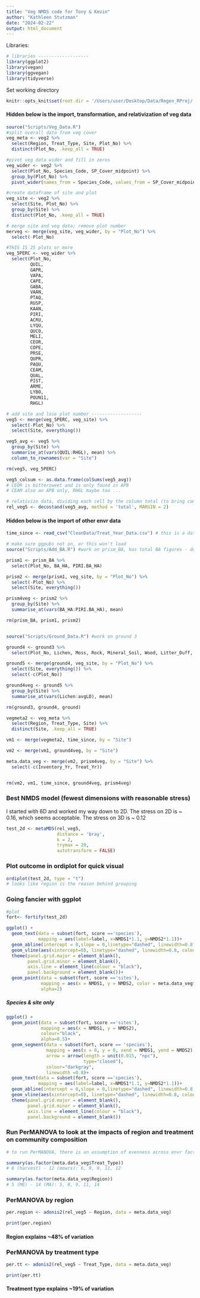 ```yaml
---
title: "Veg NMDS code for Tony & Kevin"
author: "Kathleen Stutzman"
date: "2024-02-22"
output: html_document
---
```


Libraries:
```r
# libraries -------------------
library(ggplot2)
library(vegan)
library(ggvegan)
library(tidyverse)
```

Set working directory
```r
knitr::opts_knit$set(root.dir = '/Users/user/Desktop/Data/Regen_RProj/')
```

#### Hidden below is the import, transformation, and relativization of veg data
```r
source("Scripts/Veg_Data.R")
#split overall data from veg cover
veg_meta <- veg2 %>% 
  select(Region, Treat_Type, Site, Plot_No) %>% 
  distinct(Plot_No, .keep_all = TRUE)

#pivot veg data wider and fill in zeros
veg_wider <- veg2 %>% 
  select(Plot_No, Species_Code, SP_Cover_midpoint) %>% 
  group_by(Plot_No) %>% 
  pivot_wider(names_from = Species_Code, values_from = SP_Cover_midpoint, values_fill = 0) 

#create dataframe of site and plot
veg_site <- veg2 %>% 
  select(Site, Plot_No) %>% 
  group_by(Site) %>% 
  distinct(Plot_No, .keep_all = TRUE)

# merge site and veg data; remove plot number
merveg <- merge(veg_site, veg_wider, by = "Plot_No") %>% 
  select(-Plot_No)

#THIS IS 25 plots or more
veg_5PERC <- veg_wider %>% 
  select(Plot_No,
         QUIL,
         GAPR,
         VAPA,
         CAPE,
         GABA,
         VAAN,
         PTAQ,
         RUSP,
         KAAN,
         PIRI,
         ACRU,
         LYQU,
         QUCO,
         MELI,
         CEOR,
         COPE,
         PRSE,
         QUPR,
         PAQU,
         CEAM,
         QUAL,
         PIST,
         ARME,
         LYBO,
         POUN11,
         RHGL)

# add site and lose plot number -------------------
veg5 <- merge(veg_5PERC, veg_site) %>% 
  select(-Plot_No) %>% 
  select(Site, everything())

veg5_avg <- veg5 %>% 
  group_by(Site) %>% 
  summarise_at(vars(QUIL:RHGL), mean) %>% 
  column_to_rownames(var = "Site")

rm(veg5, veg_5PERC)

veg5_colsum <- as.data.frame(colSums(veg5_avg))
# CEOR is bittersweet and is only found in APB
# CEAM also an APB only, RHGL maybe too ... 

# relativize data, dividing each cell by the column total (to bring common and rare species closer together) -------------------
rel_veg5 <- decostand(veg5_avg, method = 'total', MARGIN = 2)
```


#### Hidden below is the import of other envr data
```r
time_since <- read_csv("CleanData/Treat_Year_Data.csv") # this is a dataframe with one row for each site

# make sure ggpubs not on, or this won't load
source("Scripts/Add_BA.R") #work on prism_BA, has total BA figures - do I need to change these as they were collected on a different scale?

prism1 <- prism_BA %>% 
  select(Plot_No, BA_HA, PIRI.BA_HA)

prism2 <- merge(prism1, veg_site, by = "Plot_No") %>% 
  select(-Plot_No) %>% 
  select(Site, everything())

prism4veg <- prism2 %>% 
  group_by(Site) %>% 
  summarise_at(vars(BA_HA:PIRI.BA_HA), mean)

rm(prism_BA, prism1, prism2)


source("Scripts/Ground_Data.R") #work on ground 3

ground4 <- ground3 %>% 
  select(Plot_No, Lichen, Moss, Rock, Mineral_Soil, Wood, Litter_Duff, avgLD)

ground5 <- merge(ground4, veg_site, by = "Plot_No") %>% 
  select(Site, everything()) %>% 
  select(-c(Plot_No))

ground4veg <- ground5 %>% 
  group_by(Site) %>% 
  summarise_at(vars(Lichen:avgLD), mean)

rm(ground3, ground4, ground)

vegmeta2 <- veg_meta %>% 
  select(Region, Treat_Type, Site) %>% 
  distinct(Site, .keep_all = TRUE)

vm1 <- merge(vegmeta2, time_since, by = "Site")

vm2 <- merge(vm1, ground4veg, by = "Site")

meta.data_veg <- merge(vm2, prism4veg, by = "Site") %>% 
  select(-c(Inventory_Yr, Treat_Yr))


rm(vm2, vm1, time_since, ground4veg, prism4veg)
```


### Best NMDS model (fewest dimensions with reasonable stress)
I started with 6D and worked my way down to 2D. The stress on 2D is ~ 0.16, which seems acceptable. The stress on 3D is ~ 0.12
```r
test_2d <- metaMDS(rel_veg5, 
                   distance = 'bray', 
                   k = 2, 
                   trymax = 20,
                   autotransform = FALSE)
```

### Plot outcome in ordiplot for quick visual
```r
ordiplot(test_2d, type = "t")
# looks like region is the reason behind grouping
```

### Going fancier with ggplot
```r
#plot 
fort<- fortify(test_2d)

ggplot() +
  geom_text(data = subset(fort, score =='species'),
            mapping = aes(label=label, x=NMDS1*1.1, y=NMDS2*1.1))+
  geom_abline(intercept = 0,slope = 0,linetype="dashed", linewidth=0.8,colour="gray")+
  geom_vline(aes(xintercept=0), linetype="dashed", linewidth=0.8, colour="gray")+
  theme(panel.grid.major = element_blank(),
        panel.grid.minor = element_blank(),
        axis.line = element_line(colour = "black"),
        panel.background = element_blank())+
  geom_point(data = subset(fort, score =='sites'),
             mapping = aes(x = NMDS1, y = NMDS2, color = meta.data_veg$Region, shape = meta.data_veg$Treat_Type),
             alpha=2)
```

##### Species & site only
```r
ggplot() +
  geom_point(data = subset(fort, score =='sites'),
             mapping = aes(x = NMDS1, y = NMDS2),
             colour="black",
             alpha=0.5)+
  geom_segment(data = subset(fort, score == 'species'),
               mapping = aes(x = 0, y = 0, xend = NMDS1, yend = NMDS2),
               arrow = arrow(length = unit(0.015, "npc"),
                             type="closed"),
               colour="darkgray",
               linewidth =0.8)+
  geom_text(data = subset(fort, score =='species'),
            mapping = aes(label=label, x=NMDS1*1.1, y=NMDS2*1.1))+
  geom_abline(intercept = 0,slope = 0,linetype="dashed", linewidth=0.8,colour="gray")+
  geom_vline(aes(xintercept=0), linetype="dashed", linewidth=0.8, colour="gray")+
  theme(panel.grid.major = element_blank(),
        panel.grid.minor = element_blank(),
        axis.line = element_line(colour = "black"),
        panel.background = element_blank())
```

### Run PerMANOVA to look at the impacts of region and treatment on community composition
```r
# to run PerMANOVA, there is an assumption of evenness across envr factor, therefore check

summary(as.factor(meta.data_veg$Treat_Type))
# 6 (harvest) - 12 (mowrx): 6, 9, 9, 11, 12

summary(as.factor(meta.data_veg$Region))
# 5 (ME) - 14 (MA): 5, 8, 9, 11, 14
```


### PerMANOVA by region
```r
per.region <- adonis2(rel_veg5 ~ Region, data = meta.data_veg)

print(per.region)
```
#### Region explains ~48% of variation

### PerMANOVA by treatment type
```r
per.tt <- adonis2(rel_veg5 ~ Treat_Type, data = meta.data_veg)

print(per.tt)
```
#### Treatment type explains ~19% of variation


























